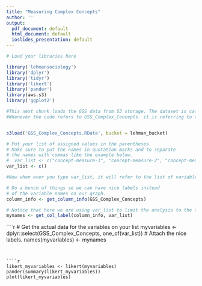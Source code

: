 ```yaml
---
title: "Measuring Complex Concepts"
author: ''
output:
  pdf_document: default
  html_document: default
  ioslides_presentation: default
---
```


```r
# Load your libraries here

library('lehmansociology')
library('dplyr')
library('tidyr')
library('likert')
library('pander')
library(aws.s3)
library('ggplot2')

```


````r
#This next chunk loads the GSS data from S3 storage. The dataset is callee GSS_Complex_Concepts.
#Whenever the code refers to GSS_Complex_Concepts  it is referring to this data set.  


s3load('GSS_Complex_Concepts.RData', bucket = lehman_bucket)
````


```r
# Put your list of assigned values in the parentheses.
# Make sure to put the names in quotation marks and to separate 
# the names with commas like the example below.
#  var_list <- c("concept-measure-1", "concept-measure-2", "concept-measure-3")
var_list <- c()

#Now when ever you type var_list, it will refer to the list of variables you created.

```

```r
# Do a bunch of things se we can have nice labels instead 
# of the variable names on our graph.
column_info <- get_column_info(GSS_Complex_Concepts)

# Notice that here we are using var_list to limit the analysis to the specific variables on the list.
mynames <- get_col_label(column_info, var_list)

```

````r

# Get the actual data for the variables on your list
myvariables <- dplyr::select(GSS_Complex_Concepts, one_of(var_list))
# Attach the nice labels.
names(myvariables) <- mynames

```


````r
likert_myvariables <- likert(myvariables)
pander(summary(likert_myvariables))
plot(likert_myvariables)

```

